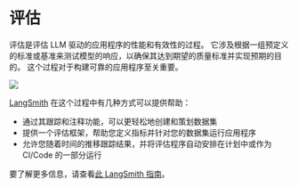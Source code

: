 # 评估
<span data-heading-keywords="evaluation,evaluate"></span>

评估是评估 LLM 驱动的应用程序的性能和有效性的过程。
它涉及根据一组预定义的标准或基准来测试模型的响应，以确保其达到期望的质量标准并实现预期的目的。
这个过程对于构建可靠的应用程序至关重要。

![](/img/langsmith_evaluate.png)

[LangSmith](https://docs.smith.langchain.com/) 在这个过程中有几种方式可以提供帮助：

- 通过其跟踪和注释功能，可以更轻松地创建和策划数据集
- 提供一个评估框架，帮助您定义指标并针对您的数据集运行应用程序
- 允许您随着时间的推移跟踪结果，并将评估程序自动安排在计划中或作为 CI/Code 的一部分运行

要了解更多信息，请查看[此 LangSmith 指南](https://docs.smith.langchain.com/concepts/evaluation)。